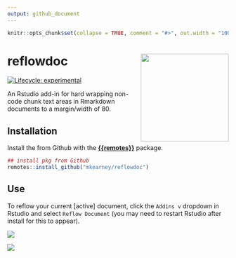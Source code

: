 ```yaml
---
output: github_document
---
```


<!-- README.md is generated from README.Rmd. Please edit that file -->

```r
knitr::opts_chunk$set(collapse = TRUE, comment = "#>", out.width = "100%")
```
# reflowdoc <img align="right" width="200" src="man/figures/logo.png">

[![Lifecycle: experimental](https://img.shields.io/badge/lifecycle-experimental-orange.svg)](https://www.tidyverse.org/lifecycle/#experimental)

An Rstudio add-in for hard wrapping non-code chunk text areas in Rmarkdown 
documents to a margin/width of 80.

## Installation

Install the from Github with the [**{{remotes}}**](https://github.com/r-lib/remotes) package.

``` r
## install pkg from Github
remotes::install_github("mkearney/reflowdoc")
```

## Use

To reflow your current [active] document, click the `Addins v` dropdown in
Rstudio and select `Reflow Document` (you may need to restart Rstudio after 
install for this to appear).

<p style="align:center"> 
  <img src="tools/readme/addin.png"> 
</p>


<p style="align:center"> 
  <img src="tools/readme/vid.gif"> 
</p>
